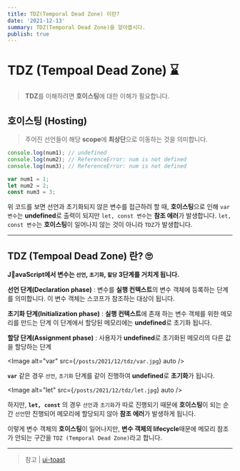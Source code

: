 ```yaml
---
title: TDZ(Temporal Dead Zone) 이란?
date: '2021-12-13'
summary: TDZ(Temporal Dead Zone)을 알아봅시다.
publish: true
---
```


# TDZ (Tempoal Dead Zone) ⌛️

> **TDZ**를 이해하려면 **호이스팅**에 대한 이해가 필요합니다.

## 호이스팅 (Hosting)

> 주어진 선언들이 해당 **scope**에 **최상단**으로 이동하는 것을 의미합니다.

```javascript
console.log(num1); // undefined
console.log(num2); // ReferenceError: num is not defined
console.log(num3); // ReferenceError: num is not defined

var num1 = 1;
let num2 = 2;
const num3 = 3;
```

위 코드를 보면 선언과 초기화되지 않은 변수를 접근하려 할 때,
**호이스팅**으로 인해
`var 변수`는 **undefined**로 출력이 되지만
`let, const 변수`는 **참조 에러**가 발생합니다.
`let, const 변수`는 **호이스팅**이 일어나지 않는 것이 아니라 `TDZ`가 발생합니다.

---

## TDZ (Tempoal Dead Zone) 란? 🙄

**JavaScript에서 변수는 `선언`, `초기화`, `할당` 3단계를 거치게 됩니다.**

**선언 단계(Declaration phase)** : 변수를 **실행 컨텍스트**의 변수 객체에 등록하는 단계를 의미합니다. 이 변수 객체는 스코프가 참조하는 대상이 됩니다.

**초기화 단계(Initialization phase)** : **실행 컨텍스트**에 존재 하는 변수 객체를 위한 메모리를 만드는 단계
이 단계에서 할당된 메모리에는 **undefined**로 초기화 됩니다.

**할당 단계(Assignment phase)** : 사용자가 **undefined**로 초기화된 메모리의 다른 값을 할당하는 단계

<Image alt="var" src={`/posts/2021/12/tdz/var.jpg`} auto />

**`var`** 같은 경우 `선언`, `초기화` 단계를 같이 진행하여 **undefined**로 **초기화**가 됩니다.

<Image alt="let" src={`/posts/2021/12/tdz/let.jpg`} auto />

하지만, **`let, const`** 의 경우 `선언`과 `초기화`가 따로 진행되기 때문에
**호이스팅**이 되는 순간 `선언`만 진행되어 메모리에 할당되지 않아 **참조 에러**가 발생하게 됩니다.

이렇게 변수 객체의 **호이스팅**이 일어나지만,
**변수 객체의 lifecycle**때문에 메모리 참조가 안되는 구간을 `TDZ (Temporal Dead Zone)`라고 합니다.

---

> 참고 | [ui-toast](https://ui.toast.com/weekly-pick/ko_20191014)
